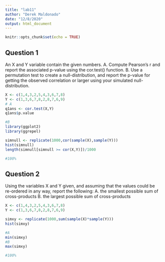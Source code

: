 ```yaml
---
title: "lab11"
author: "Derek Maldonado"
date: "12/8/2020"
output: html_document
---
```


```r
knitr::opts_chunk$set(echo = TRUE)
```

## Question 1
An X and Y variable contain the given numbers.
A. Compute Pearson’s r and report the associated p-value using the cor.test() function.
B. Use a permutation test to create a null-distribution, and report the p-value for getting the observed correlation or larger using your simulated null-distribution.

```r
X <- c(1,4,3,2,5,4,3,6,7,8)
Y <- c(1,3,6,7,8,2,8,7,6,9)
# A
q1ans <- cor.test(X,Y)
q1ans$p.value

#B
library(ggplot2)
library(ggrepel)

simnull <- replicate(1000,cor(sample(X),sample(Y)))
hist(simnull)
length(simnull[simnull >= cor(X,Y)])/1000

#100%

```



## Question 2
Using the variables X and Y given, and assuming that the values could be re-ordered in any way, report the following:
A. the smallest possible sum of cross-products
B. the largest possible sum of cross-products

```r
X <- c(1,4,3,2,5,4,3,6,7,8)
Y <- c(1,3,6,7,8,2,8,7,6,9)

simxy <- replicate(1000,sum(sample(X)*sample(Y)))
hist(simxy)

#A
min(simxy)
#B
max(simxy)

#100%
```


